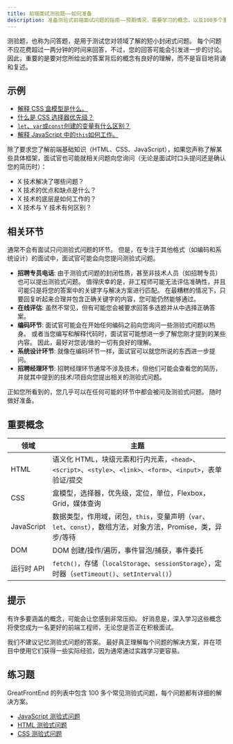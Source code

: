 ```yaml
---
title: 前端面试测验题——如何准备
description: 准备测验式前端面试问题的指南——预期情况，需要学习的概念，以及100多个重要的练习题。
---
```


测验题，也称为问答题，是用于测试您对领域了解的短小封闭式问题。 每个问题不应花费超过一两分钟的时间来回答，不过，您的回答可能会引发进一步的讨论。 因此，重要的是要对您所给出的答案背后的概念有良好的理解，而不是盲目地背诵和复述。

## 示例

- [解释 CSS 盒模型是什么。](/questions/quiz/explain-your-understanding-of-the-box-model-and-how-you-would-tell-the-browser-in-css-to-render-your-layout-in-different-box-models)
- [什么是 CSS 选择器优先级？](/questions/quiz/what-is-css-selector-specificity-and-how-does-it-work)
- [`let`、`var`或`const`创建的变量有什么区别？](/questions/quiz/what-are-the-differences-between-variables-created-using-let-var-or-const)
- [解释 JavaScript 中的`this`如何工作。](/questions/quiz/explain-how-this-works-in-javascript)

除了要求您了解前端基础知识（HTML、CSS、JavaScript），如果您声称了解某些具体框架，面试官也可能就相关问题向您询问（无论是面试时口头提问还是确认您的简历时）：

- X 技术解决了哪些问题？
- X 技术的优点和缺点是什么？
- X 技术的底层是如何工作的？
- X 技术与 Y 技术有何区别？

## 相关环节

通常不会有面试只问测验式问题的环节。 但是，在专注于其他格式（如编码和系统设计）的面试中，面试官可能会向您提问测验式问题。

- **招聘专员电话**: 由于测验式问题的封闭性质，甚至非技术人员（如招聘专员）也可以提出测验式问题。 值得庆幸的是，非工程师可能无法评估准确性，并且可能只是将您的答案中的关键字与解决方案进行匹配。 在最糟糕的情况下，只要回复听起来合理并包含正确关键字的内容，您可能仍然能够通过。
- **在线评估**: 虽然不常见，但有可能您会被要求回答多选题并从中选择正确答案。
- **编码环节**: 面试官可能会在开始任何编码之前向您询问一些测验式问题以热身。 或者当您编写和解释代码时，面试官可能想进一步了解您刚才提到的某些内容。 因此，最好对您说/做的一切有良好的理解。
- **系统设计环节**: 就像在编码环节一样，面试官可以就您所说的东西进一步提问。
- **招聘经理环节**: 招聘经理环节通常不涉及技术，但他们可能会查看您的简历，并就其中提到的技术/项目向您提出相关的测验式问题。

正如您所看到的，您几乎可以在任何可能的环节中都会被问及测验式问题。 随时做好准备。

## 重要概念

| 领域 | 主题 |
| --- | --- |
| HTML | 语义化 HTML，块级元素和行内元素，`<head>`、`<script>`、`<style>`、`<link>`、`<form>`、`<input>`，表单验证/提交 |
| CSS | 盒模型，选择器，优先级，定位，单位，Flexbox，Grid，媒体查询 |
| JavaScript | 数据类型，作用域，闭包，`this`，变量声明（`var`、`let`、`const`），数组方法，对象方法，Promise，类，异步/等待 |
| DOM | DOM 创建/操作/遍历，事件冒泡/捕获，事件委托 |
| 运行时 API | `fetch()`，存储（`localStorage`、`sessionStorage`），定时器（`setTimeout()`、`setInterval()`） |

## 提示

有许多要涵盖的概念，可能会让您感到非常压抑。 好消息是，深入学习这些概念将使您成为一名更好的前端工程师，无论您是否正在积极面试。

我们不建议记忆测验式问题的答案。 最好真正理解每个问题的解决方案，并在项目中使用它们获得一些实际经验，因为通常通过实践学习更容易。

## 练习题

GreatFrontEnd 的列表中包含 100 多个常见测验式问题，每个问题都有详细的解决方案。

- [JavaScript 测验式问题](/questions/js/quiz)
- [HTML 测验式问题](/questions/html/quiz)
- [CSS 测验式问题](/questions/css/quiz)
